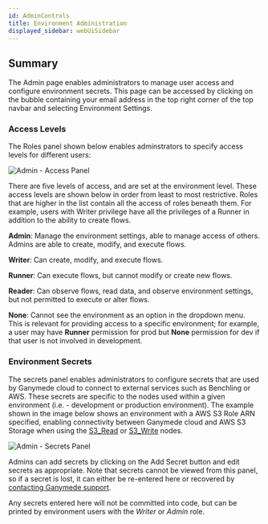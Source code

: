 ```yaml
---
id: AdminControls
title: Environment Administration
displayed_sidebar: webUiSidebar
---
```


## Summary

The Admin page enables administrators to manage user access and configure environment secrets. This page can be accessed by clicking on the bubble containing your email address in the top right corner of the top navbar and selecting Environment Settings.

### Access Levels

The Roles panel shown below enables adminstrators to specify access levels for different users:

<img alt="Admin - Access Panel" src="https://ganymede-bio.mo.cloudinary.net/apiServer/Admin_Panel_20230831.png" />

There are five levels of access, and are set at the environment level.  These access levels are shown below in order from least to most restrictive. Roles that are higher in the list contain all the access of roles beneath them.  For example, users with Writer privilege have all the privileges of a Runner in addition to the ability to create flows.

**Admin**:
    Manage the environment settings, able to manage access of others. Admins are able to create, modify, and execute flows.

**Writer**:
    Can create, modify, and execute flows.

**Runner**:
    Can execute flows, but cannot modify or create new flows.

**Reader**:
    Can observe flows, read data, and observe environment settings, but not permitted to execute or alter flows.

**None**:
    Cannot see the environment as an option in the dropdown menu.  This is relevant for providing access to a specific environment; for example, a user may have **Runner** permission for prod but **None** permission for dev if that user is not involved in development.

### Environment Secrets

The secrets panel enables administrators to configure secrets that are used by Ganymede cloud to connect to external services such as Benchling or AWS.  These secrets are specific to the nodes used within a given environment (i.e. - development or production environment).
The example shown in the image below shows an environment with a AWS S3 Role ARN specified, enabling connectivity between Ganymede cloud and AWS S3 Storage when using the [S3_Read](./nodes/App/S3_Read) or [S3_Write](./nodes/App/S3_Write) nodes.

<img alt="Admin - Secrets Panel" src="https://ganymede-bio.mo.cloudinary.net/apiServer/SecretsPanel_20230405.png" />

Admins can add secrets by clicking on the Add Secret button and edit secrets as appropriate.  Note that secrets cannot be viewed from this panel, so if a secret is lost, it can either be re-entered here or recovered by [contacting Ganymede support](mailto:support@ganymede.bio).

Any secrets entered here will not be committed into code, but can be printed by environment users with the *Writer* or *Admin* role.

